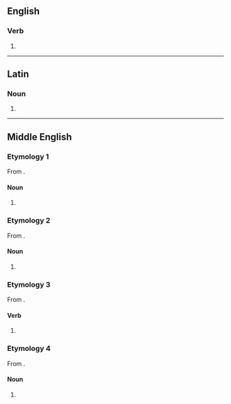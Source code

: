 ==English==

===Verb===
{{en-verb|gryp}}

# {{obsolete spelling of|en|gripe}}

----

==Latin==

===Noun===
{{la-noun-form|grype}}

# {{inflection of|la|gryps||abl|s}}

----

==Middle English==

===Etymology 1===
From {{inh|enm|ang|gripe}}.

====Noun====
{{head|enm|noun}}

# {{alt form|enm|gripe|t=grip|id=grip}}

===Etymology 2===
From {{bor|enm|fro|gripe}}.

====Noun====
{{head|enm|noun}}

# {{alt form|enm|gripe|t=griffin|id=griffin}}

===Etymology 3===
From {{inh|enm|ang|grīpan}}.

====Verb====
{{head|enm|verb}}

# {{alt form|enm|gripen}}

===Etymology 4===
From {{inh|enm|ang|grēp}}.

====Noun====
{{head|enm|noun}}

# {{alt form|enm|grippe}}